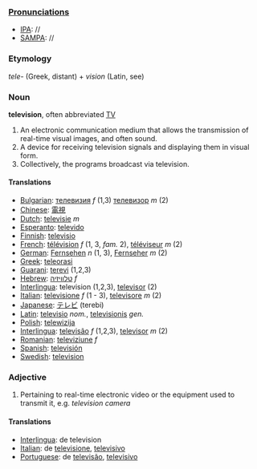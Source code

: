 ===[[Pronunciation]]s===
*[[IPA]]: //
*[[SAMPA]]: //
===Etymology===
''tele-'' (Greek, distant) + ''vision'' (Latin, see)

===Noun===
'''television''', often abbreviated [[TV]]

# An electronic communication medium that allows the transmission of real-time visual images, and often sound.
# A device for receiving television signals and displaying them in visual form.
# Collectively, the programs broadcast via television.
====Translations====
*[[Bulgarian]]: [[телевизия]] ''f'' (1,3) [[телевизор]] ''m'' (2)
*[[Chinese]]: [[電視]]
*[[Dutch]]: [[televisie]] ''m''
*[[Esperanto]]: [[televido]]
*[[Finnish]]: [[televisio]]
*[[French]]: [[télévision]] ''f'' (1, 3,  ''fam.'' 2), [[téléviseur]] ''m'' (2)
*[[German]]: [[Fernsehen]] ''n'' (1, 3), [[Fernseher]] ''m'' (2)
*[[Greek]]: [[teleorasi]]
*[[Guarani]]: [[terevi]] (1,2,3)
*[[Hebrew]]: [[טלוויזיה]] ''f''
*[[Interlingua]]: television (1,2,3), [[televisor]] (2)
*[[Italian]]: [[televisione]] ''f'' (1 - 3), [[televisore]] ''m'' (2)
*[[Japanese]]: [[テレビ]] (terebi)
*[[Latin]]: [[televisio]] ''nom.'', [[televisionis]] ''gen.''
*[[Polish]]: [[telewizija]]
*[[Interlingua]]: [[televisão]] ''f'' (1,2,3), [[televisor]] ''m'' (2)
*[[Romanian]]: [[televiziune]] ''f''
*[[Spanish]]: [[televisión]]
*[[Swedish]]: [[television]]

===Adjective===

# Pertaining to real-time electronic video or the equipment used to transmit it, e.g. ''television camera''

====Translations====
*[[Interlingua]]: de television
*[[Italian]]: de [[televisione]], [[televisivo]]
*[[Portuguese]]: de [[televisão]], [[televisivo]]